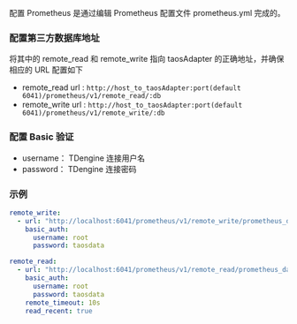 配置 Prometheus 是通过编辑 Prometheus 配置文件 prometheus.yml 完成的。

### 配置第三方数据库地址

将其中的 remote_read 和 remote_write 指向 taosAdapter 的正确地址，并确保 相应的 URL 配置如下 

- remote_read url : `http://host_to_taosAdapter:port(default 6041)/prometheus/v1/remote_read/:db`
- remote_write url : `http://host_to_taosAdapter:port(default 6041)/prometheus/v1/remote_write/:db`

### 配置 Basic 验证

- username： TDengine 连接用户名
- password： TDengine 连接密码

### 示例

```yaml
remote_write:
  - url: "http://localhost:6041/prometheus/v1/remote_write/prometheus_data"
    basic_auth:
      username: root
      password: taosdata

remote_read:
  - url: "http://localhost:6041/prometheus/v1/remote_read/prometheus_data"
    basic_auth:
      username: root
      password: taosdata
    remote_timeout: 10s
    read_recent: true
```
